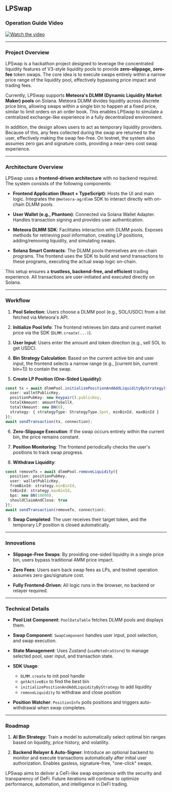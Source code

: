 ## LPSwap 

### Operation Guide Video

[![Watch the video](https://img.youtube.com/vi/ItMcPKfAtd0/0.jpg)](https://www.youtube.com/watch?v=ItMcPKfAtd0)


---

### Project Overview

LPSwap is a hackathon project designed to leverage the concentrated liquidity features of V3-style liquidity pools to provide **zero-slippage, zero-fee** token swaps. The core idea is to execute swaps entirely within a narrow price range of the liquidity pool, effectively bypassing price impact and trading fees.

Currently, LPSwap supports **Meteora's DLMM (Dynamic Liquidity Market Maker) pools** on Solana. Meteora DLMM divides liquidity across discrete price bins, allowing swaps within a single bin to happen at a fixed price, similar to limit orders on an order book. This enables LPSwap to simulate a centralized exchange-like experience in a fully decentralized environment.

In addition, the design allows users to act as temporary liquidity providers. Because of this, any fees collected during the swap are returned to the user, effectively making the swap fee-free. On testnet, the system also assumes zero gas and signature costs, providing a near-zero cost swap experience.

---

### Architecture Overview

LPSwap uses a **frontend-driven architecture** with no backend required. The system consists of the following components:

* **Frontend Application (React + TypeScript)**: Hosts the UI and main logic. Integrates the `@meteora-ag/dlmm` SDK to interact directly with on-chain DLMM pools.

* **User Wallet (e.g., Phantom)**: Connected via Solana Wallet Adapter. Handles transaction signing and provides user authentication.

* **Meteora DLMM SDK**: Facilitates interaction with DLMM pools. Exposes methods for retrieving pool information, creating LP positions, adding/removing liquidity, and simulating swaps.

* **Solana Smart Contracts**: The DLMM pools themselves are on-chain programs. The frontend uses the SDK to build and send transactions to these programs, executing the actual swap logic on-chain.

This setup ensures a **trustless, backend-free, and efficient** trading experience. All transactions are user-initiated and executed directly on Solana.

---

### Workflow

1. **Pool Selection**: Users choose a DLMM pool (e.g., SOL/USDC) from a list fetched via Meteora's API.

2. **Initialize Pool Info**: The frontend retrieves bin data and current market price via the SDK (`DLMM.create(...)`).

3. **User Input**: Users enter the amount and token direction (e.g., sell SOL to get USDC).

4. **Bin Strategy Calculation**: Based on the current active bin and user input, the frontend selects a narrow range (e.g., \[current bin, current bin+1]) to contain the swap.

5. **Create LP Position (One-Sided Liquidity)**:

```ts
const tx = await dlmmPool.initializePositionAndAddLiquidityByStrategy({
  user: walletPublicKey,
  positionPubKey: new Keypair().publicKey,
  totalXAmount: amountToSellX,
  totalYAmount: new BN(0),
  strategy: { strategyType: StrategyType.Spot, minBinId, maxBinId }
});
await sendTransaction(tx, connection);
```

6. **Zero-Slippage Execution**: If the swap occurs entirely within the current bin, the price remains constant.

7. **Position Monitoring**: The frontend periodically checks the user's positions to track swap progress.

8. **Withdraw Liquidity**:

```ts
const removeTx = await dlmmPool.removeLiquidity({
  position: positionPubKey,
  user: walletPublicKey,
  fromBinId: strategy.minBinId,
  toBinId: strategy.maxBinId,
  bps: new BN(10000),
  shouldClaimAndClose: true
});
await sendTransaction(removeTx, connection);
```

9. **Swap Completed**: The user receives their target token, and the temporary LP position is closed automatically.

---

### Innovations

* **Slippage-Free Swaps**: By providing one-sided liquidity in a single price bin, users bypass traditional AMM price impact.

* **Zero Fees**: Users earn back swap fees as LPs, and testnet operation assumes zero gas/signature cost.

* **Fully Frontend-Driven**: All logic runs in the browser, no backend or relayer required.

---

### Technical Details

* **Pool List Component**: `PoolDataTable` fetches DLMM pools and displays them.
* **Swap Component**: `SwapComponent` handles user input, pool selection, and swap execution.
* **State Management**: Uses Zustand (`useMeteOraStore`) to manage selected pool, user input, and transaction state.
* **SDK Usage**:

  * `DLMM.create` to init pool handle
  * `getActiveBin` to find the best bin
  * `initializePositionAndAddLiquidityByStrategy` to add liquidity
  * `removeLiquidity` to withdraw and close position
* **Position Watcher**: `PositionInfo` polls positions and triggers auto-withdrawal when swap completes.

---

### Roadmap

1. **AI Bin Strategy**: Train a model to automatically select optimal bin ranges based on liquidity, price history, and volatility.

2. **Backend Relayer & Auto-Signer**: Introduce an optional backend to monitor and execute transactions automatically after initial user authorization. Enables gasless, signature-free, "one-click" swaps.

LPSwap aims to deliver a CeFi-like swap experience with the security and transparency of DeFi. Future iterations will continue to optimize performance, automation, and intelligence in DeFi trading.
